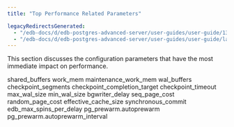 ```yaml
---
title: "Top Performance Related Parameters"

legacyRedirectsGenerated:
  - "/edb-docs/d/edb-postgres-advanced-server/user-guides/user-guide/13/top_performance_related_parameters.html"
  - "/edb-docs/d/edb-postgres-advanced-server/user-guides/user-guide/latest/top_performance_related_parameters.html"
---
```


<div id="top_performance_related_parameters" class="registered_link"></div>

This section discusses the configuration parameters that have the most immediate impact on performance.

<div class="toctree" maxdepth="3">

shared_buffers work_mem maintenance_work_mem wal_buffers checkpoint_segments checkpoint_completion_target checkpoint_timeout max_wal_size min_wal_size bgwriter_delay seq_page_cost random_page_cost effective_cache_size synchronous_commit edb_max_spins_per_delay pg_prewarm.autoprewarm pg_prewarm.autoprewarm_interval

</div>
